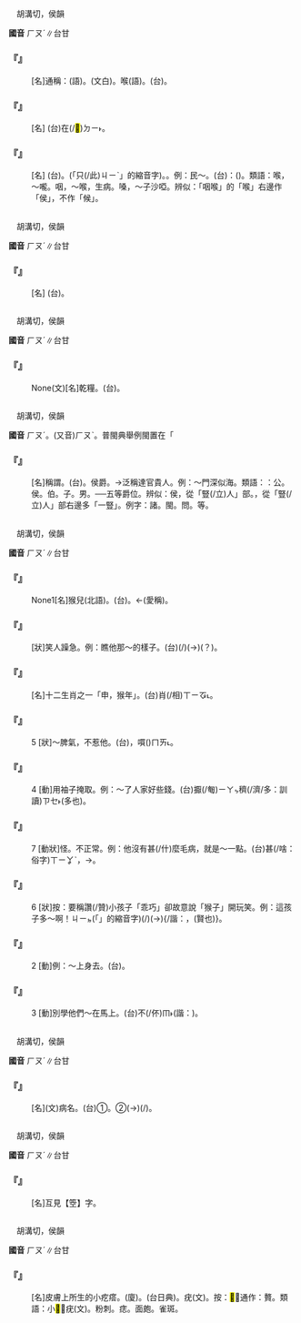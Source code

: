 
=={{ruby|喉|ㄏㄡˊ}}==

　胡溝切，侯韻

'''國音''' <rt>ㄏㄡˊ</rt>∥台甘

    

==='''『{{ruby|喉|ㄏㄡˊ}}』'''===
: [名]通稱：{{ruby|嗓|ㄙㄤˇ}}{{ruby|子|·ㄗˇ}}(語)。{{ruby|咽|ㄧㄣ}}{{ruby|喉|ㄏㄡˊ}}(文白)。喉{{ruby|嚨|·ㄌㄨㄥˊ}}(語)。(台){{ruby|嚨|ㄋㄚˊ}}{{ruby|喉|ㄠˊ}}。
    

==='''『{{ruby|喉|ㄏㄡˊ}}{{ruby|嚨|·ㄌㄨㄥˊ}}』'''===
: [名] (台)在(/<mark>&#xf9853;</mark>)<rt>ㄉㄧ˫</rt>{{ruby|喉|ㄠˊ}}{{ruby|頭|ㄊㄠˊ}}{{ruby|合|ㄍㄚㆴ}}{{ruby|氣|ㄎㄧ˪}}{{ruby|管|ㄍㆭˋ}}{{ruby|丌|ㆤ}}{{ruby|中|ㄉㄧㆲ}}{{ruby|間|ㄍㄢ}}。
    

==='''『{{ruby|喉|ㄏㄡˊ}}{{ruby|舌|ㄕㄜˊ}}』'''===
: [名] (台){{ruby|嚨|ㄋㄚˊ}}{{ruby|喉|ㄠˊ}}{{ruby|合|ㄍㄚㆴ}}{{ruby|嘴|ㄘㄨㄧ˪}}{{ruby|舌|ㄐㄧㆷ ͘}}。{{ruby|<mark>&#xffacb;</mark>|ㄗㆤ}}(「只(/此)<rt>ㄐㄧˋ</rt>{{ruby|個|ㆤˊ}}」的縮音字){{ruby|是|ㄒㄧ˫}}{{ruby|講|ㄍㆲˋ}}{{ruby|→|ㄍㆲ}}{{ruby|話|ㄨㆤ˫}}{{ruby|丌|ㆤ}}{{ruby|要|ㄧㄠ˪}}{{ruby|件|ㄍㄧㆩ˫}}。{{ruby|用|ㄧㄥ˫}}{{ruby|/|ㄧㆲ˫}}{{ruby|來|ㄌㄞˊ}}{{ruby|指|ㄍㄧˋ}}{{ruby|/|ㄐㄧˋ}}{{ruby|口|ㄎㄠˋ}}{{ruby|舌|ㄒㄧㄚㆵ ͘}}。例：{{ruby|為|ㄨㄟˊ}}民～。(台){{ruby|比|ㄅㄧˋ}}{{ruby|喻|ㆡㄨ˫}}{{ruby|/|ㄌㄨ˫}}：({{ruby|省|ㄒㄧㄥˋ}}{{ruby|縣|ㄍㄨㄢ˫}}{{ruby|市|ㄑㄧ˫}}{{ruby|丌|ㆤ}}{{ruby|議|ㆣㄧ˫}}{{ruby|員|ㄨㄢˊ}}){{ruby|代|ㄉㄞ˫}}{{ruby|表|ㄅㄧㄠˋ}}{{ruby|人|ㆢㄧㄣˊ}}{{ruby|/|ㄌㄧㄣˊ}}{{ruby|民|ㆠㄧㄣˊ}}{{ruby|講|ㄍㆲˋ}}{{ruby|→|ㄍㆲ}}{{ruby|話|ㄨㆤ˫}}{{ruby|發|ㄏㄨㄚㆵ}}{{ruby|言|ㆣㄧㄢˊ}}{{ruby|/|ㆣㄢˊ}}。類語：喉，～嚨。咽，～喉，生病。嗓，～子沙啞。辨似：「咽喉」的「喉」右邊作「侯」，不作「候」。
    

=={{ruby|<mark>&#xfa0a7;</mark>|ㄏㄡˊ}}==

　胡溝切，侯韻

'''國音''' <rt>ㄏㄡˊ</rt>∥台甘

    

==='''『{{ruby|骨|ㄍㄨˇ}}{{ruby|<mark>&#xfa0a7;</mark>|ㄏㄡˊ}}』'''===
: [名] (台){{ruby|長|ㄉㆭˊ}}{{ruby|形|ㄏㄧㄥˊ}}{{ruby|骨|ㄍㄨㆵ}}{{ruby|丌|ㆤ}}{{ruby|頂|ㄉㄧㄥˋ}}{{ruby|頭|ㄊㄠˊ}}。
    

=={{ruby|餱|ㄏㄡˊ}}==

　胡溝切，侯韻

'''國音''' <rt>ㄏㄡˊ</rt>∥台甘

    

==='''『{{ruby|餱|ㄏㄡˊ}}{{ruby|糧|ㄌㄧㄤˊ}}』'''===
: None(文)[名]乾糧。(台){{ruby|乾|ㄉㄚ}}{{ruby|糧|ㄋㄧㄨˊ}}。
    

=={{ruby|侯|ㄏㄡˊ}}==

　胡溝切，侯韻

'''國音''' <rt>ㄏㄡˊ</rt>。(又音)<rt>ㄏㄡˋ</rt>。普閩典舉例閩{{ruby|侯|ㄏㄡˊ}}置在「

    

==='''『{{ruby|侯|ㄏㄡˊ}}』'''===
: [名]稱謂。(台){{ruby|古|ㄍㆦˋ}}{{ruby|代|ㄉㄞ˫}}{{ruby|五|ㆣㆦ˫}}{{ruby|等|ㄉㄧㄥˋ}}{{ruby|爵|ㄐㄧㆦㆶ}}{{ruby|丌|ㆤ}}{{ruby|第|ㄉㆤ˫}}{{ruby|二|ㆢㄧ˫}}{{ruby|/|ㄌㄧ˫}}{{ruby|位|ㄨㄧ˫}}。侯爵。→泛稱達官貴人。例：～門深似海。類語：：公。侯。伯。子。男。──五等爵位。辨似：侯，從「豎(/立)人」部。{{ruby|候|ㄏㄡˋ}}，從「豎(/立)人」部右邊多「一豎」。例字：諸{{ruby|侯|ㄏㄡˊ}}。閩{{ruby|侯|ㄏㄡˊ}}。問{{ruby|候|ㄏㄡˋ}}。等{{ruby|候|ㄏㄡˋ}}。
    

=={{ruby|猴|ㄏㄡˊ}}==

　胡溝切，侯韻

'''國音''' <rt>ㄏㄡˊ</rt>∥台甘

    

==='''『{{ruby|猴|ㄏㄡˊ}}{{ruby|子|·ㄗˇ}}』'''===
: None1[名]猴兒(北語)。(台){{ruby|猴|ㄍㄠˊ}}。{{ruby|猴|ㄍㄠˊ}}{{ruby|山|ㄙㄢ}}←{{ruby|猻|ㄙㄨㄣ}}{{ruby|仔|ㄚ}}(愛稱)。
    

==='''『{{ruby|猴|ㄏㄡˊ}}{{ruby|急|ㄐㄧˊ}}』'''===
: [狀]笑人躁急。例：瞧他那～的樣子。(台){{ruby|汝|ㄌㄧˋ}}{{ruby|看|ㄎㄨㆩ˪}}{{ruby|伊|ㄧ}}{{ruby|急|ㄍㄧㆴ}}{{ruby|<mark>&#xffa42;</mark>|ㄍㄚㆷ}}{{ruby|<mark>&#xf8fbe;</mark>|ㄏㄧㆵ}}{{ruby|號|ㄏㄜ˫}}{{ruby|款|ㄎㄨㄢˋ}}(/{{ruby|範|ㄅㄢ˫}}{{ruby|款|ㄎㄨㄢˋ}})(→{{ruby|辦|ㄅㄢ˫}}{{ruby|款|ㄎㄨㄢˋ}})(？)。
    

==='''『{{ruby|肖|ㄒㄧㄠˋ}}{{ruby|猴|ㄏㄡˊ}}{{ruby|兒|ㄦ}}』'''===
: [名]十二生肖之一「申，猴年」。(台){{ruby|伊|ㄧ}}{{ruby|是|ㄒㄧ˫}}肖(/相)<rt>ㄒㄧㆧ˪</rt>{{ruby|/|ㄒㄧㆫ˪}}{{ruby|猴|ㄍㄠˊ}}{{ruby|丌|ㄗㄨㄥ}}。
    

==='''『{{ruby|猴|ㄏㄡˊ}}』'''===
:5  [狀]～脾氣，不惹他。(台){{ruby|無|ㆠㄜˊ}}{{ruby|定|ㄉㄧㄥ˫}}{{ruby|性|ㄒㄧㄥ˪}}，{{ruby|<mark>&#xffa55;</mark>|ㆣㄠˊ}}{{ruby|受|ㄒㄧㄨ˫}}{{ruby|氣|ㄎㄧ˪}}{{ruby|丌|ㆤ}}{{ruby|人|ㄌㄤˊ}}嘪({{ruby|/|ㄅㄚㆵ}})<rt>ㄇㄞ˪</rt>{{ruby|去|ㄎㄧ˪}}{{ruby|惹|ㄌㄧㄚˋ}}{{ruby|/|ㆢㄧㄚˋ}}{{ruby|伊|·ㄧ}}。
    

==='''『{{ruby|猴|ㄏㄡˊ}}』'''===
:4  [動]用袖子掩取。例：～了人家好些錢。(台){{ruby|偷|ㄊㄠ}}擫(/匎)<rt>ㄧㄚㆴ</rt>{{ruby|人|ㄌㄤˊ}}{{ruby|真|ㄐㄧㄣ}}穧(/濟/多：訓讀)<rt>ㄗㆤ˫</rt>{{ruby|/|ㄗㄨㆤ˫}}(多也){{ruby|錢|ㄐㆪˊ}}。
    

==='''『{{ruby|猴|ㄏㄡˊ}}』'''===
:7  [動狀]怪。不正常。例：他沒有甚(/什)麼毛病，就是～一點。(台){{ruby|伊|ㄧ}}{{ruby|無|ㆠㄜˊ}}甚(/啥：俗字)<rt>ㄒㄧㆩˋ</rt>{{ruby|麼|ㄇㆭ}}{{ruby|/|ㄇㄧㆷ ͘}}{{ruby|缺|ㄎㄨㄚㆵ}}{{ruby|點|ㄉㄧㆰˋ}}，{{ruby|乾|ㄍㄢ}}{{ruby|焦|ㄉㄚ}}{{ruby|有|ㄨ˫}}{{ruby|較|ㄎㄚㆷ}}{{ruby|怪|ㄍㄨㄞ˪}}{{ruby|而|ㆢㄧˊ}}{{ruby|/|ㄌㄧˊ}}{{ruby|已|ㄧˋ}}→{{ruby|爾|ㄋㄧㄚ˫}}{{ruby|爾|ㄋㄧㄚ˫}}。
    

==='''『{{ruby|猴|ㄏㄡˊ}}』'''===
:6  [狀]按：要稱讚(/贊)小孩子「乖巧」卻故意說「猴子」開玩笑。例：這孩子多～啊！{{ruby|(台)|ㄅㄚㆶ}}<rt>ㄐㄧㆵ</rt>(「{{ruby|此|ㄐㄧˋ}}{{ruby|一|ㄐㄧㆵ ͘}}」的縮音字)(/{{ruby|此|ㄐㄧㆵ}}){{ruby|個|ㆤˊ}}{{ruby|<mark>&#xffb51;</mark>|ㆣㄧㄣˋ}}{{ruby|仔|ㄚ}}({{ruby|偌|ㆣㄨㄚ˫}}→){{ruby|<mark>&#xf91af;</mark>|ㆣㄨㄚ˫}}{{ruby|猴|ㄍㄠˊ}}{/諧：{{ruby|<mark>&#xffa55;</mark>|ㆣㄠˊ}}，(賢也)}{{ruby|咧|ㄌㆤ˪}}。
    

==='''『{{ruby|猴|ㄏㄡˊ}}』'''===
:2  [動]例：～上身去。(台){{ruby|共|ㄍㄚ˫}}{{ruby|趴|ㄅㆤㆷ}}{{ruby|對|ㄉㄨㄧ˪}}{{ruby|伊|ㄧ}}{{ruby|丌|ㆤ}}{{ruby|身|ㄒㄧㄥ}}{{ruby|軀|ㄎㄨ}}{{ruby|頂|ㄉㄧㄥˋ}}{{ruby|去|ㄎㄧ˪}}。
    

==='''『{{ruby|猴|ㄏㄡˊ}}』'''===
:3  [動]別學他們～在馬上。(台)不(/伓)<rt>ㆬ˫</rt>{{ruby|通|ㄊㄤ}}{{ruby|學|ㄜㆷ ͘}}{{ruby|<mark>&#xffad9;</mark>|ㄧㄣ}}{{ruby|騎|ㄎㄧㄚˊ}}{{ruby|馬|ㆠㆤˋ}}{{ruby|格|ㄍㄧㆤㆶ}}{{ruby|佝|ㄍㄨ}}{{ruby|佝|ㄍㄨ}}(諧：{{ruby|龜|ㄍㄨ}})。
    

=={{ruby|<mark>&#xf9dd5;</mark>|ㄏㄡˊ}}==

　胡溝切，侯韻

'''國音''' <rt>ㄏㄡˊ</rt>∥台甘

    

==='''『{{ruby|<mark>&#xf9dd5;</mark>|ㄏㄡˊ}}』'''===
: [名](文)病名。(台)①{{ruby|半|ㄅㄨㆩ˪}}{{ruby|青|ㄘㆥ}}{{ruby|/|ㄑㆪ}}{{ruby|盲|ㄇㆤˊ}}{{ruby|/|ㄇㄧˊ}}。②{{ruby|目|ㆠㄚㆶ ͘}}{{ruby|珠|ㄗㄨ}}(→{{ruby|睭|ㄐㄧㄨ}}){{ruby|塌|ㄊㄚㆴ}}{{ruby|塌|ㄊㄚㆴ}}(/{{ruby|凹|ㄊㄚㆴ}})。
    

=={{ruby|篌|ㄏㄡˊ}}==

　胡溝切，侯韻

'''國音''' <rt>ㄏㄡˊ</rt>∥台甘

    

==='''『{{ruby|箜|ㄎㄨㄥ}}{{ruby|篌|ㄏㄡˊ}}』'''===
: [名]互見【箜】字。
    

=={{ruby|瘊|ㄏㄡˊ}}==

　胡溝切，侯韻

'''國音''' <rt>ㄏㄡˊ</rt>∥台甘

    

==='''『{{ruby|瘊|ㄏㄡˊ}}{{ruby|子|·ㄗˇ}}』'''===
: [名]皮膚上所生的小疙瘩。(廈){{ruby|贅|ㄗㆤ˪}}{{ruby|仔|ㄚ}}。{{ruby|<mark>&#xf99f6;</mark>|ㄗㆤㆷ}}{{ruby|/|ㄗㄨㆤ˪}}{{ruby|仔|ㄚ}}(台日典)。疣(文)。按：<mark>&#xf99f6;</mark>，通作：贅。類語：小<mark>&#xfa0a6;</mark>，疣(文)。粉刺。痣。面皰。雀斑。
    
